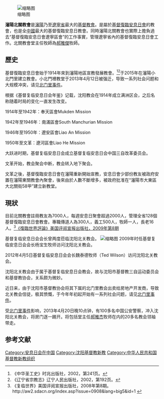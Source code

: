 [[File:沈阳北关教会.jpg|缩略图]]

'''瀋陽北關教會'''是[[瀋陽|瀋陽]]乃至[[遼寧省|遼寧省]]最大的[[基督教會|基督教會]]。是屬於[[基督復臨安息日會|基督復臨安息日會]]的教會，也是全[[中國|中國]]最大的基督復臨安息日教會。同時瀋陽北關教會也實際上擔負過去“基督復臨安息日會遼寧區會”的工作事實，管理遼寧省內的基督復臨安息日會工作。北關教會堂主任牧師為[[郝雅傑|郝雅傑]]牧師。

== 歷史 ==
基督復臨安息日會始于1914年來到瀋陽地區宣教發展教會。<ref>《中华圣工史》时兆出版社，2002，第241页。</ref><ref>《辽宁省宗教志》辽宁人民出版社，2002，第192页。</ref>于2015年在瀋陽小北門里建立教會。小北門裡教堂于2013年4月12日被强迁，导致一系列社会问题和大规模冲突，请见[[北门里事件|北门里事件]]。

根据《基督复临安息日会年鉴》记载，沈阳教会在1914年成立满洲区会，之后名称随着时局的变化一直发生改变。

1914年至1942年：奉天區會Mukden Mission

1942年至1946年：南滿區會South Manchurian Mission

1946年至1950年：遼安區會Liao An Mission

1950年至文革：遼河區會Liao He Mission


大跃进时期，基督复临安息日会成立基督复临安息日会中国三自改革委员会。

文革开始，教会聚会中断，教会转入地下聚会。

文革之後，基督復臨安息日會在瀋陽重新開始宣教，安息日會少部份教友被政府安置在瀋陽東關教會內聚會，後來由於人數不斷增多，被政府批准在“瀋陽市大東區大北關街58甲”建立新教堂。

== 現狀 ==
目前北關教會註冊教友為7000人，每週安息日聚會超過2000人，管理全省128個基督復臨安息日會教會。專職傳道人為300人，義工500人，牧師一人，長老16人。<ref>《复临世界》美国评阅宣报出版社，2008年第8期。http://aw2.sdacn.org/index.asp?issue=0908&lang=big5&id=1 {{Wayback|url=http://aw2.sdacn.org/index.asp?issue=0908&lang=big5&id=1 |date=20160304174226 }}</ref>[http://aw2.sdacn.org/index.asp?issue=0908&lang=big5&id=1 《復臨世界評論》美国评阅宣报出版社，2009年第8期] {{Wayback|url=http://aw2.sdacn.org/index.asp?issue=0908&lang=big5&id=1 |date=20160304174226 }}

基督复临安息日会会长曾两度莅临沈阳北关教会。
[[File:郝雅杰牧师.PNG|缩略图]]
2009年时任基督复临安息日会会长杨宝生牧师访问沈阳北关教会。

2012年4月5日基督复临安息日会会长魏泰德牧师（Ted Wilson）访问沈阳北关教会。

沈阳北关教会由于属于基督复临安息日会教会，故与沈阳市基督教三自运动委员会和基督教协会，关系颇为微妙。

近日来，由于沈阳市基督教协会将其下属的北门里教会出卖给房地产开发商，导致北关教会信徒，极其愤慨，于今年年初起开始有一系列社会问题，请见[[北门里事件|北门里事件]]。


受[[北门里事件|北门里事件]]影响，2013年4月20日晚10点钟，有100多名中国公安警察，冲入沈阳北关教会，将房门逐一踢开。将包括堂主任[[郝雅杰|郝雅杰]]牧师在内的20多名教会领袖带走。

== 参考文献 ==
{{Reflist}}

[[Category:安息日会在中国|Category:安息日会在中国]]
[[Category:沈阳基督教新教|Category:沈阳基督教新教]]
[[Category:中华人民共和国基督教新教组织|Category:中华人民共和国基督教新教组织]]